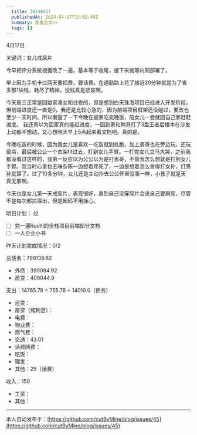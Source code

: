 ```yaml
---
  title: 20240417
  publishedAt: 2024-04-17T15:02:40Z
  summary: 查看全文>>
  tags: []
---
```


4月17日

关键词：女儿戒尿片

今早把评分系统根据改了一遍，基本等于收尾，接下来就等内网部署了。

早上因为手机卡过两天要扣费，要话费。在通勤路上花了接近20分钟就是为了省多那1块钱，耗尽了精神，没钱真是悲哀啊。

今天周三正常是回娘家凑女和过夜的，但是想到白天珠海项目已经进入开发阶段，但前端进度还一直是0，我还是比较心急的，因为前端项目框架还没碰过，要改也至少一天时间。所以衡量了一下今晚在娘家吃完晚饭，陪女儿一会就回自己家赶赶进度。
我还真以为回家真的能赶进度，一回到家和鸭哥打了3盘王者后根本在沙发上动都不想动，又心想明天早上5点起来看文档吧。真的是。

今晚吃饭的时候，因为我女儿是喜欢一吃饭就到处跑，加上表哥也在旁边玩，还玩窗帘，最后被公公一个衣架fit过去，打到女儿手臂。一打完女儿立马大哭，之前我都没看过这样的，我第一反应以为公公以为是打表哥，不管我怎么想就是打到女儿手臂。我当时心里也五味杂陈一边想着疼死了，一边是想着怎么舍得打女孙，打男孙就算了。过了10多分钟，女儿还是主动扑去公公怀里没事一样，小孩子就是天真无邪啊。

今天也是女儿第一天戒尿片，表现很好，直到自己没穿尿片会说自己要屙尿，尽管不是每次都拉得出，但是起码不用操心。

明日计划：
过

- [ ] 完一遍RuoYi的全栈项目前端部分文档
- [ ] 一人企业小书

昨天计划完成情况：0/2

总债务：799139.82
- 外债：390094.92
- 房贷：409044.9

支出：14765.78 = 755.78 + 14010.0（债务）
- 还贷：
- 房贷（纯利息）：
- 电费：
- 物业费：
- 燃气费：
- 交通：43.01
- 话费网费：
- 吃饭：
- 理发：
- 其他：29（话费）

收入：150
- 工资：
- 其他：


---
本人自动发布于：[https://github.com/cutByMine/blog/issues/45](https://github.com/cutByMine/blog/issues/45)

